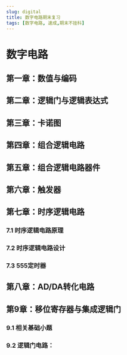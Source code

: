```yaml
---
slug: digital
title: 数字电路期末复习
tags: [数字电路, 速成,期末不挂科]
---
```


# 数字电路


## 第一章：数值与编码
<PDFPreview pdfUrl="https://blog-use-1316646528.cos.ap-nanjing.myqcloud.com/%E6%95%B0%E5%AD%97%E7%94%B5%E8%B7%AF%E8%AF%BE%E7%A8%8B%EF%BC%88%E6%9C%9F%E6%9C%AB%E4%B8%8D%E6%8C%82%E7%A7%91%EF%BC%89/pdf%E6%96%87%E4%BB%B6/%E6%95%B0%E5%88%B6%E4%B8%8E%E7%BC%96%E7%A0%81.pdf" />

## 第二章：逻辑门与逻辑表达式

<PDFPreview pdfUrl="https://blog-use-1316646528.cos.ap-nanjing.myqcloud.com/%E6%95%B0%E5%AD%97%E7%94%B5%E8%B7%AF%E8%AF%BE%E7%A8%8B%EF%BC%88%E6%9C%9F%E6%9C%AB%E4%B8%8D%E6%8C%82%E7%A7%91%EF%BC%89/pdf%E6%96%87%E4%BB%B6/%E9%80%BB%E8%BE%91%E9%97%A8%E4%B8%8E%E8%A1%A8%E8%BE%BE%E5%BC%8F%E8%BD%AC%E5%8C%96.pdf" />


## 第三章：卡诺图

<PDFPreview pdfUrl="https://blog-use-1316646528.cos.ap-nanjing.myqcloud.com/%E6%95%B0%E5%AD%97%E7%94%B5%E8%B7%AF%E8%AF%BE%E7%A8%8B%EF%BC%88%E6%9C%9F%E6%9C%AB%E4%B8%8D%E6%8C%82%E7%A7%91%EF%BC%89/pdf%E6%96%87%E4%BB%B6/%E7%AC%AC%E4%B8%89%E7%AB%A0%20%E5%8D%A1%E8%AF%BA%E5%9B%BE%E5%8F%8A%E5%85%B6%E7%9B%B8%E5%85%B3.pdf" />


## 第四章：组合逻辑电路


<PDFPreview pdfUrl="https://blog-use-1316646528.cos.ap-nanjing.myqcloud.com/%E6%95%B0%E5%AD%97%E7%94%B5%E8%B7%AF%E8%AF%BE%E7%A8%8B%EF%BC%88%E6%9C%9F%E6%9C%AB%E4%B8%8D%E6%8C%82%E7%A7%91%EF%BC%89/pdf%E6%96%87%E4%BB%B6/%E7%AC%AC%E5%9B%9B%E7%AB%A0%20%E7%BB%84%E5%90%88%E9%80%BB%E8%BE%91%E7%94%B5%E8%B7%AF.pdf" />

## 第五章：组合逻辑电路器件

<PDFPreview pdfUrl="https://blog-use-1316646528.cos.ap-nanjing.myqcloud.com/%E6%95%B0%E5%AD%97%E7%94%B5%E8%B7%AF%E8%AF%BE%E7%A8%8B%EF%BC%88%E6%9C%9F%E6%9C%AB%E4%B8%8D%E6%8C%82%E7%A7%91%EF%BC%89/pdf%E6%96%87%E4%BB%B6/%E7%AC%AC%E4%BA%94%E7%AB%A0%20%E7%BB%84%E5%90%88%E9%80%BB%E8%BE%91%E5%99%A8%E4%BB%B6.pdf" />


## 第六章：触发器

<PDFPreview pdfUrl="https://blog-use-1316646528.cos.ap-nanjing.myqcloud.com/%E6%95%B0%E5%AD%97%E7%94%B5%E8%B7%AF%E8%AF%BE%E7%A8%8B%EF%BC%88%E6%9C%9F%E6%9C%AB%E4%B8%8D%E6%8C%82%E7%A7%91%EF%BC%89/pdf%E6%96%87%E4%BB%B6/%E8%A7%A6%E5%8F%91%E5%99%A8%20%E7%AC%AC%E5%85%AD%E7%AB%A0.pdf" />


## 第七章：时序逻辑电路

### 7.1 时序逻辑电路原理
<PDFPreview pdfUrl="https://blog-use-1316646528.cos.ap-nanjing.myqcloud.com/%E6%95%B0%E5%AD%97%E7%94%B5%E8%B7%AF%E8%AF%BE%E7%A8%8B%EF%BC%88%E6%9C%9F%E6%9C%AB%E4%B8%8D%E6%8C%82%E7%A7%91%EF%BC%89/pdf%E6%96%87%E4%BB%B6/%E7%AC%AC%E4%B8%83%E7%AB%A0%E2%80%94%E6%97%B6%E5%BA%8F%E9%80%BB%E8%BE%91%E7%94%B5%E8%B7%AF%E6%A6%82%E5%BF%B5.pdf" />

### 7.2 时序逻辑电路设计

<PDFPreview pdfUrl="https://blog-use-1316646528.cos.ap-nanjing.myqcloud.com/%E6%95%B0%E5%AD%97%E7%94%B5%E8%B7%AF%E8%AF%BE%E7%A8%8B%EF%BC%88%E6%9C%9F%E6%9C%AB%E4%B8%8D%E6%8C%82%E7%A7%91%EF%BC%89/pdf%E6%96%87%E4%BB%B6/%E7%AC%AC%E4%B8%83%E7%AB%A0%20%E7%AC%AC%E4%BA%8C%E8%8A%82%20%E6%97%B6%E5%BA%8F%E9%80%BB%E8%BE%91%E7%94%B5%E8%B7%AF%E8%AE%BE%E8%AE%A1.pdf" />

### 7.3 555定时器


<PDFPreview pdfUrl="https://blog-use-1316646528.cos.ap-nanjing.myqcloud.com/%E6%95%B0%E5%AD%97%E7%94%B5%E8%B7%AF%E8%AF%BE%E7%A8%8B%EF%BC%88%E6%9C%9F%E6%9C%AB%E4%B8%8D%E6%8C%82%E7%A7%91%EF%BC%89/pdf%E6%96%87%E4%BB%B6/%E7%AC%AC7%E7%AB%A0%20%E7%AC%AC%E4%B8%89%E8%8A%82%20555%E5%AE%9A%E6%97%B6%E5%99%A8.pdf" />

## 第八章：AD/DA转化电路


<PDFPreview pdfUrl="https://blog-use-1316646528.cos.ap-nanjing.myqcloud.com/%E6%95%B0%E5%AD%97%E7%94%B5%E8%B7%AF%E8%AF%BE%E7%A8%8B%EF%BC%88%E6%9C%9F%E6%9C%AB%E4%B8%8D%E6%8C%82%E7%A7%91%EF%BC%89/pdf%E6%96%87%E4%BB%B6/%E7%AC%AC%E5%85%AB%E7%AB%A0%20AD%20DA%E8%BD%AC%E5%8C%96%E5%99%A8.pdf" />


## 第9章：移位寄存器与集成逻辑门

### 9.1 相关基础小题

<PDFPreview pdfUrl="https://blog-use-1316646528.cos.ap-nanjing.myqcloud.com/%E6%95%B0%E5%AD%97%E7%94%B5%E8%B7%AF%E8%AF%BE%E7%A8%8B%EF%BC%88%E6%9C%9F%E6%9C%AB%E4%B8%8D%E6%8C%82%E7%A7%91%EF%BC%89/pdf%E6%96%87%E4%BB%B6/%E7%AC%AC%E4%B9%9D%E7%AB%A0%20%E7%A7%BB%E4%BD%8D%E5%AF%84%E5%AD%98%E5%99%A8%E4%B8%8E%E9%9B%86%E6%88%90%E9%80%BB%E8%BE%91%E9%97%A8%E5%92%8C%E5%8D%8A%E5%AF%BC%E4%BD%93%E5%AD%98%E5%82%A8%E5%99%A8.pdf" />


### 9.2 逻辑门电路：


<PDFPreview pdfUrl="https://blog-use-1316646528.cos.ap-nanjing.myqcloud.com/%E6%95%B0%E5%AD%97%E7%94%B5%E8%B7%AF%E8%AF%BE%E7%A8%8B%EF%BC%88%E6%9C%9F%E6%9C%AB%E4%B8%8D%E6%8C%82%E7%A7%91%EF%BC%89/pdf%E6%96%87%E4%BB%B6/%E7%AC%AC9%E7%AB%A0%20%E7%AC%AC2%E8%8A%82%20%E9%9B%86%E6%88%90%E9%80%BB%E8%BE%91%E9%97%A8.pdf" />
